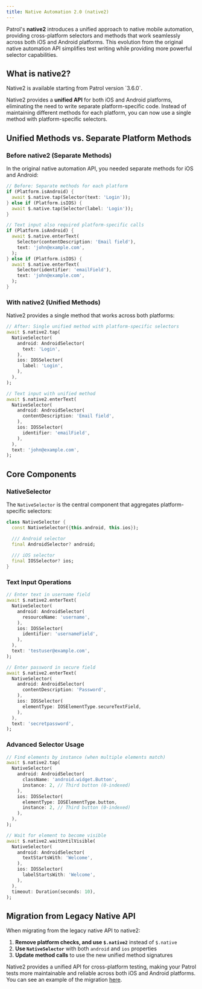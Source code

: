 ```yaml
---
title: Native Automation 2.0 (native2)
---
```


Patrol's **native2** introduces a unified approach to native mobile automation, providing cross-platform selectors and methods that work seamlessly across both iOS and Android platforms. This evolution from the original native automation API simplifies test writing while providing more powerful selector capabilities.

## What is native2?

<Info>
Native2 is available starting from Patrol version `3.6.0`.
</Info>

Native2 provides a **unified API** for both iOS and Android platforms, eliminating the need to write separate platform-specific code. Instead of maintaining different methods for each platform, you can now use a single method with platform-specific selectors.


## Unified Methods vs. Separate Platform Methods

### Before native2 (Separate Methods)

In the original native automation API, you needed separate methods for iOS and Android:

```dart
// Before: Separate methods for each platform
if (Platform.isAndroid) {
  await $.native.tap(Selector(text: 'Login'));
} else if (Platform.isIOS) {
  await $.native.tap(Selector(label: 'Login'));
}

// Text input also required platform-specific calls
if (Platform.isAndroid) {
  await $.native.enterText(
    Selector(contentDescription: 'Email field'),
    text: 'john@example.com',
  );
} else if (Platform.isIOS) {
  await $.native.enterText(
    Selector(identifier: 'emailField'),
    text: 'john@example.com',
  );
}
```

### With native2 (Unified Methods)

Native2 provides a single method that works across both platforms:

```dart
// After: Single unified method with platform-specific selectors
await $.native2.tap(
  NativeSelector(
    android: AndroidSelector(
      text: 'Login',
    ),
    ios: IOSSelector(
      label: 'Login',
    ),
  ),
);

// Text input with unified method
await $.native2.enterText(
  NativeSelector(
    android: AndroidSelector(
      contentDescription: 'Email field',
    ),
    ios: IOSSelector(
      identifier: 'emailField',
    ),
  ),
  text: 'john@example.com',
);
```

## Core Components

### NativeSelector

The `NativeSelector` is the central component that aggregates platform-specific selectors:

```dart
class NativeSelector {
  const NativeSelector({this.android, this.ios});

  /// Android selector
  final AndroidSelector? android;
  
  /// iOS selector  
  final IOSSelector? ios;
}
```

### Text Input Operations

```dart
// Enter text in username field
await $.native2.enterText(
  NativeSelector(
    android: AndroidSelector(
      resourceName: 'username',
    ),
    ios: IOSSelector(
      identifier: 'usernameField',
    ),
  ),
  text: 'testuser@example.com',
);

// Enter password in secure field
await $.native2.enterText(
  NativeSelector(
    android: AndroidSelector(
      contentDescription: 'Password',
    ),
    ios: IOSSelector(
      elementType: IOSElementType.secureTextField,
    ),
  ),
  text: 'secretpassword',
);
```

### Advanced Selector Usage

```dart
// Find elements by instance (when multiple elements match)
await $.native2.tap(
  NativeSelector(
    android: AndroidSelector(
      className: 'android.widget.Button',
      instance: 2, // Third button (0-indexed)
    ),
    ios: IOSSelector(
      elementType: IOSElementType.button,
      instance: 2, // Third button (0-indexed)
    ),
  ),
);

// Wait for element to become visible
await $.native2.waitUntilVisible(
  NativeSelector(
    android: AndroidSelector(
      textStartsWith: 'Welcome',
    ),
    ios: IOSSelector(
      labelStartsWith: 'Welcome',
    ),
  ),
  timeout: Duration(seconds: 10),
);
```

## Migration from Legacy Native API

When migrating from the legacy native API to native2:

1. **Remove platform checks, and use `$.native2`** instead of `$.native`
2. **Use `NativeSelector`** with both `android` and `ios` properties
3. **Update method calls** to use the new unified method signatures

Native2 provides a unified API for cross-platform testing, making your Patrol tests more maintainable and reliable across both iOS and Android platforms. You can see an example of the migration [here](#before-native2-separate-methods).


